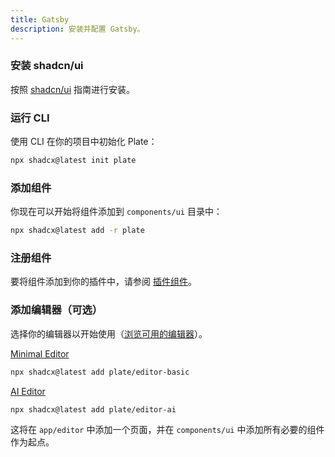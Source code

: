 ```yaml
---
title: Gatsby
description: 安装并配置 Gatsby。
---
```


<Steps>

### 安装 shadcn/ui

按照 [shadcn/ui](https://ui.shadcn.com/docs/installation/gatsby) 指南进行安装。

### 运行 CLI

使用 CLI 在你的项目中初始化 Plate：

```bash
npx shadcx@latest init plate
```

### 添加组件

你现在可以开始将组件添加到 `components/ui` 目录中：

```bash
npx shadcx@latest add -r plate
```

### 注册组件

要将组件添加到你的插件中，请参阅 [插件组件](/docs/plugin-components#register-components)。

### 添加编辑器（可选）

选择你的编辑器以开始使用（[浏览可用的编辑器](/editors)）。

[Minimal Editor](https://template.platejs.org/editor)
```bash
npx shadcx@latest add plate/editor-basic
```

[AI Editor](https://playground.platejs.org/editor)
```bash
npx shadcx@latest add plate/editor-ai
```

这将在 `app/editor` 中添加一个页面，并在 `components/ui` 中添加所有必要的组件作为起点。

</Steps>